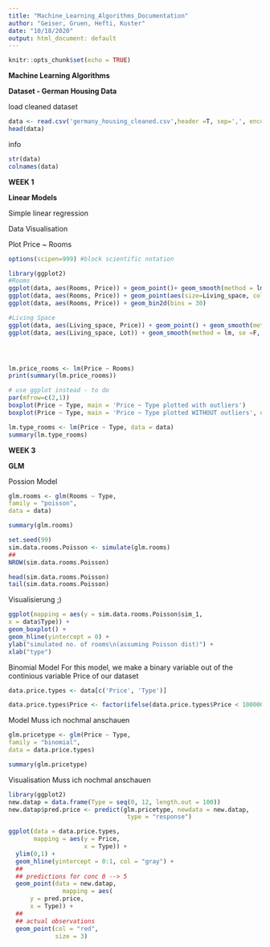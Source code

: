 ```yaml
---
title: "Machine_Learning_Algorithms_Documentation"
author: "Geiser, Gruen, Hefti, Kuster"
date: "10/18/2020"
output: html_document: default
---
```


```r
knitr::opts_chunk$set(echo = TRUE)
```

**Machine Learning Algorithms**

**Dataset - German Housing Data**

load cleaned dataset

```r
data <- read.csv('germany_housing_cleaned.csv',header =T, sep=',', encoding='UTF-8')
head(data)
```

info
```r
str(data)
colnames(data)
```


**WEEK 1**

**Linear Models**

Simple linear regression

Data Visualisation

Plot Price ~ Rooms
```r
options(scipen=999) #block scientific notation

library(ggplot2)
#Rooms
ggplot(data, aes(Rooms, Price)) + geom_point()+ geom_smooth(method = lm, se = F, color= 'red')
ggplot(data, aes(Rooms, Price)) + geom_point(aes(size=Living_space, colour = factor(State)))
ggplot(data, aes(Rooms, Price)) + geom_bin2d(bins = 30)

#Living Space
ggplot(data, aes(Living_space, Price)) + geom_point() + geom_smooth(method = lm, se = F, color = 'red')
ggplot(data, aes(Living_space, Lot)) + geom_smooth(method = lm, se =F, color = 'red')




lm.price_rooms <- lm(Price ~ Rooms)
print(summary(lm.price_rooms))
```



```r

# use ggplot instead - to do
par(mfrow=c(2,1))
boxplot(Price ~ Type, main = 'Price ~ Type plotted with outliers')
boxplot(Price ~ Type, main = 'Price ~ Type plotted WITHOUT outliers', outline=FALSE)
```


```r
lm.type_rooms <- lm(Price ~ Type, data = data)
summary(lm.type_rooms)
```

**WEEK 3**

**GLM**

Possion Model

```r
glm.rooms <- glm(Rooms ~ Type,
family = "poisson",
data = data)

summary(glm.rooms)

```
```r
set.seed(99)
sim.data.rooms.Poisson <- simulate(glm.rooms)
##
NROW(sim.data.rooms.Poisson)

head(sim.data.rooms.Poisson)
tail(sim.data.rooms.Poisson)

```
Visualisierung ;)
``` r
ggplot(mapping = aes(y = sim.data.rooms.Poisson$sim_1,
x = data$Type)) +
geom_boxplot() +
geom_hline(yintercept = 0) +
ylab("simulated no. of rooms\n(assuming Poisson dist)") +
xlab("type")
```
Binomial Model
For this model, we make a binary variable out of the continious variable Price of our dataset
``` r

data.price.types <- data[c('Price', 'Type')]

data.price.types$Price <- factor(ifelse(data.price.types$Price < 1000000, "Below 1 Million", "Above 1 Million"))

```
Model Muss ich nochmal anschauen
``` r
glm.pricetype <- glm(Price ~ Type,
family = "binomial",
data = data.price.types)

summary(glm.pricetype)
```
Visualisation Muss ich nochmal anschauen
``` r
library(ggplot2)
new.datap = data.frame(Type = seq(0, 12, length.out = 100))
new.datap$pred.price <- predict(glm.pricetype, newdata = new.datap,
                                 type = "response")

ggplot(data = data.price.types,
       mapping = aes(y = Price,
                     x = Type)) + 
  ylim(0,1) +
  geom_hline(yintercept = 0:1, col = "gray") +
  ##
  ## predictions for conc 0 --> 5
  geom_point(data = new.datap,
               mapping = aes(
      y = pred.price,
      x = Type)) +
  ##
  ## actual observations
  geom_point(col = "red", 
             size = 3)
```